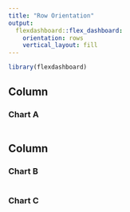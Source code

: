 ---
title: "Row Orientation"
output: 
  flexdashboard::flex_dashboard:
    orientation: rows
    vertical_layout: fill
---

```{r setup, include=FALSE}
library(flexdashboard)
```

Column
-----------------------------------------------------------------------

### Chart A

```{r}

```

Column
-----------------------------------------------------------------------

### Chart B

```{r}

```

### Chart C

```{r}

```

